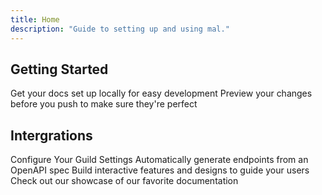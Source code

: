 ```yaml
---
title: Home
description: "Guide to setting up and using mal."
---
```



## Getting Started

<CardGroup cols={2}>
  <Card
    title="Moderation Setup"
    icon="hammer"
    href="https://mally.mintlify.app/getting-started/moderation"
  >
    Get your docs set up locally for easy development
  </Card>
  <Card
    title="Preview Changes"
    icon="image"
    href="https://mintlify.com/docs/development"
  >
    Preview your changes before you push to make sure they're perfect
  </Card>
</CardGroup>

## Intergrations

<CardGroup cols={2}>
  <Card
    title="Settings"
    icon="gear"
    href="https://mintlify.com/docs/settings/global"
  >
    Configure Your Guild Settings
  </Card>
  <Card
    title="Reference APIs"
    icon="code"
    href="https://mintlify.com/docs/api-playground/openapi"
  >
    Automatically generate endpoints from an OpenAPI spec
  </Card>
  <Card
    title="Add Components"
    icon="screwdriver-wrench"
    href="https://mintlify.com/docs/components/accordion"
  >
    Build interactive features and designs to guide your users
  </Card>
  <Card
    title="Get Inspiration"
    icon="stars"
    href="https://mintlify.com/showcase"
  >
    Check out our showcase of our favorite documentation
  </Card>
</CardGroup>
